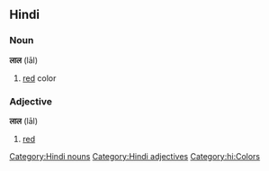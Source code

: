 ==Hindi==
===Noun===
'''लाल''' (lāl)
#[[red]] color
===Adjective===
'''लाल''' (lāl)
#[[red]]
[[Category:Hindi nouns]]
[[Category:Hindi adjectives]]
[[Category:hi:Colors]]